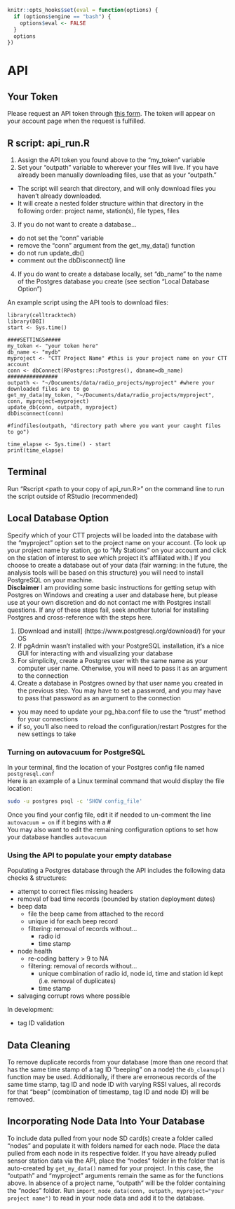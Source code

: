 ```r
knitr::opts_hooks$set(eval = function(options) {
  if (options$engine == "bash") {
    options$eval <- FALSE
  }
  options
})
```

# API {#intro}
## Your Token
Please request an API token through [this form](https://celltracktech.com/pages/csd-radio-api-key-request). The token will appear on your account page when the request is fulfilled.  

## R script: api_run.R
1. Assign the API token you found above to the "my_token" variable
2. Set your "outpath" variable to wherever your files will live. If you have already been manually downloading files, use that as your "outpath."
  * The script will search that directory, and will only download files you haven't already downloaded.
  * It will create a nested folder structure within that directory in the following order: project name, station(s), file types, files
3. If you do not want to create a database...
  + do not set the "conn" variable
  + remove the "conn" argument from the get_my_data() function
  + do not run update_db()
  + comment out the dbDisconnect() line
4. If you do want to create a database locally, set "db_name" to the name of the Postgres database you create (see section "Local Database Option")

An example script using the API tools to download files:  
```
library(celltracktech)
library(DBI)
start <- Sys.time()

####SETTINGS#####
my_token <- "your token here"
db_name <- "mydb"
myproject <- "CTT Project Name" #this is your project name on your CTT account
conn <- dbConnect(RPostgres::Postgres(), dbname=db_name)
################
outpath <- "~/Documents/data/radio_projects/myproject" #where your downloaded files are to go
get_my_data(my_token, "~/Documents/data/radio_projects/myproject", conn, myproject=myproject)
update_db(conn, outpath, myproject)
dbDisconnect(conn)

#findfiles(outpath, "directory path where you want your caught files to go")

time_elapse <- Sys.time() - start
print(time_elapse)
```

## Terminal
Run "Rscript <path to your copy of api_run.R>" on the command line to run the script outside of RStudio (recommended)

## Local Database Option
Specify which of your CTT projects will be loaded into the database with the "myproject" option set to the project name on your account. (To look up your project name by station, go to "My Stations" on your account and click on the station of interest to see which project it's affiliated with.) If you choose to create a database out of your data (fair warning: in the future, the analysis tools will be based on this structure) you will need to install PostgreSQL on your machine.  
**Disclaimer** I am providing some basic instructions for getting setup with Postgres on Windows and creating a user and database here, but please use at your own discretion and do not contact me with Postgres install questions. If any of these steps fail, seek another tutorial for installing Postgres and cross-reference with the steps here.  

1. [Download and install] (https://www.postgresql.org/download/) for your OS  
2. If pgAdmin wasn't installed with your PostgreSQL installation, it's a nice GUI for interacting with and visualizing your database
3. For simplicity, create a Postgres user with the same name as your computer user name. Otherwise, you will need to pass it as an argument to the connection  
4. Create a database in Postgres owned by that user name you created in the previous step. You may have to set a password, and you may have to pass that password as an argument to the connection  

* you may need to update your pg_hba.conf file to use the "trust" method for your connections  
* if so, you'll also need to reload the configuration/restart Postgres for the new settings to take  

### Turning on autovacuum for PostgreSQL  
In your terminal, find the location of your Postgres config file named `postgresql.conf`  
Here is an example of a Linux terminal command that would display the file location:  
```bash
sudo -u postgres psql -c 'SHOW config_file'
```
Once you find your config file, edit it if needed to un-comment the line `autovacuum = on` if it begins with a #  
You may also want to edit the remaining configuration options to set how your database handles `autovacuum`  

### Using the API to populate your empty database 
Populating a Postgres database through the API includes the following data checks & structures:  

* attempt to correct files missing headers
* removal of bad time records (bounded by station deployment dates)
* beep data
  + file the beep came from attached to the record
  + unique id for each beep record
  + filtering: removal of records without...
    - radio id
    - time stamp
* node health
  + re-coding battery > 9 to NA
  + filtering: removal of records without...
    - unique combination of radio id, node id, time and station id kept (i.e. removal of duplicates)
    - time stamp  
* salvaging corrupt rows where possible 
    
In development:  

* tag ID validation  

## Data Cleaning  
To remove duplicate records from your database (more than one record that has the same time stamp of a tag ID "beeping" on a node) the `db_cleanup()` function may be used. Additionally, if there are erroneous records of the same time stamp, tag ID and node ID with varying RSSI values, all records for that "beep" (combination of timestamp, tag ID and node ID) will be removed.

## Incorporating Node Data Into Your Database  
To include data pulled from your node SD card(s) create a folder called "nodes" and populate it with folders named for each node. Place the data pulled from each node in its respective folder. If you have already pulled sensor station data via the API, place the "nodes" folder in the folder that is auto-created by `get_my_data()` named for your project. In this case, the "outpath" and "myproject" arguments remain the same as for the functions above. In absence of a project name, "outpath" will be the folder containing the "nodes" folder. Run `import_node_data(conn, outpath, myproject="your project name")` to read in your node data and add it to the database.